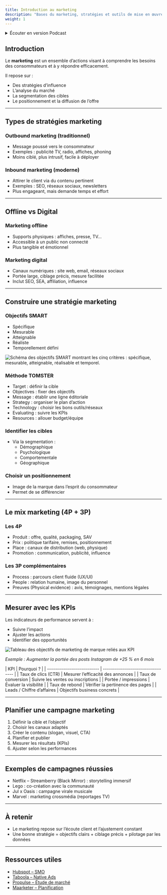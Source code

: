 ```yaml
---
title: Introduction au marketing
description: "Bases du marketing, stratégies et outils de mise en œuvre."
weight: 1
---
```



<details>
    <summary>Écouter en version Podcast</summary>
> [!INFO] Information
> Disponible en podcast audio. (Généré par IA avec NoteBook LM by Google)
>
> <br />
> [En savoir plus](/fr/why-ai-podcast)

<SrtPlayer
  client:only="react"
  audioSrc="/podcasts/marketing/index.mp3"
  srtUrl="/podcasts/marketing/index.srt"
/>
</details>

## Introduction

Le **marketing** est un ensemble d’actions visant à comprendre les besoins des consommateurs et à y répondre efficacement.

Il repose sur :

- Des stratégies d’influence
- L’analyse du marché
- La segmentation des cibles
- Le positionnement et la diffusion de l’offre

---

## Types de stratégies marketing

### Outbound marketing (traditionnel)

- Message poussé vers le consommateur
- Exemples : publicité TV, radio, affiches, phoning
- Moins ciblé, plus intrusif, facile à déployer

### Inbound marketing (moderne)

- Attirer le client via du contenu pertinent
- Exemples : SEO, réseaux sociaux, newsletters
- Plus engageant, mais demande temps et effort

---

## Offline vs Digital

### Marketing offline

- Supports physiques : affiches, presse, TV…
- Accessible à un public non connecté
- Plus tangible et émotionnel

### Marketing digital

- Canaux numériques : site web, email, réseaux sociaux
- Portée large, ciblage précis, mesure facilitée
- Inclut SEO, SEA, affiliation, influence

---

## Construire une stratégie marketing

### Objectifs SMART

- Spécifique
- Mesurable
- Atteignable
- Réaliste
- Temporellement défini

![Schéma des objectifs SMART montrant les cinq critères : spécifique, mesurable, atteignable, réalisable et temporel.](/assets/webp/marketing/marketing-smart.webp)

### Méthode TOMSTER

- Target : définir la cible
- Objectives : fixer des objectifs
- Message : établir une ligne éditoriale
- Strategy : organiser le plan d’action
- Technology : choisir les bons outils/réseaux
- Evaluating : suivre les KPIs
- Resources : allouer budget/équipe

### Identifier les cibles

- Via la segmentation :
  - Démographique
  - Psychologique
  - Comportementale
  - Géographique

### Choisir un positionnement

- Image de la marque dans l’esprit du consommateur
- Permet de se différencier

---

## Le mix marketing (4P + 3P)

### Les 4P

- Produit : offre, qualité, packaging, SAV
- Prix : politique tarifaire, remises, positionnement
- Place : canaux de distribution (web, physique)
- Promotion : communication, publicité, influence

### Les 3P complémentaires

- Process : parcours client fluide (UX/UI)
- People : relation humaine, image du personnel
- Preuves (Physical evidence) : avis, témoignages, mentions légales

---

## Mesurer avec les KPIs

Les indicateurs de performance servent à :

- Suivre l’impact
- Ajuster les actions
- Identifier des opportunités

![Tableau des objectifs de marketing de marque reliés aux KPI](/assets/webp/marketing/marketing-kpi.webp)

_Exemple : Augmenter la portée des posts Instagram de +25 % en 6 mois_

<caption value="Tableau des KPI marketing" />
| KPI                        | Pourquoi ?                        |
| -------------------------- | --------------------------------- |
| Taux de clics (CTR)        | Mesurer l’efficacité des annonces |
| Taux de conversion         | Suivre les ventes ou inscriptions |
| Portée / impressions       | Évaluer la visibilité             |
| Taux de rebond             | Vérifier la pertinence des pages  |
| Leads / Chiffre d’affaires | Objectifs business concrets       |


---

## Planifier une campagne marketing

1. Définir la cible et l’objectif
2. Choisir les canaux adaptés
3. Créer le contenu (slogan, visuel, CTA)
4. Planifier et publier
5. Mesurer les résultats (KPIs)
6. Ajuster selon les performances

---

## Exemples de campagnes réussies

- Netflix – Streamberry (Black Mirror) : storytelling immersif
- Lego : co-création avec la communauté
- Jul x Oasis : campagne virale musicale
- Marvel : marketing crossmédia (reportages TV)

---

## À retenir

- Le marketing repose sur l’écoute client et l’ajustement constant
- Une bonne stratégie = objectifs clairs + ciblage précis + pilotage par les données

---

## Ressources utiles

- [Hubspot – SMO](https://blog.hubspot.fr/marketing/social-media-optimization)
- [Taboola – Native Ads](https://www.taboola.com/fr/publicite-native)
- [Propulse – Étude de marché](https://propulsebyca.fr/etude-marche)
- [Maarketer – Planification](https://www.maarketer.com/p131-planification-campagnes-marketing.html)
